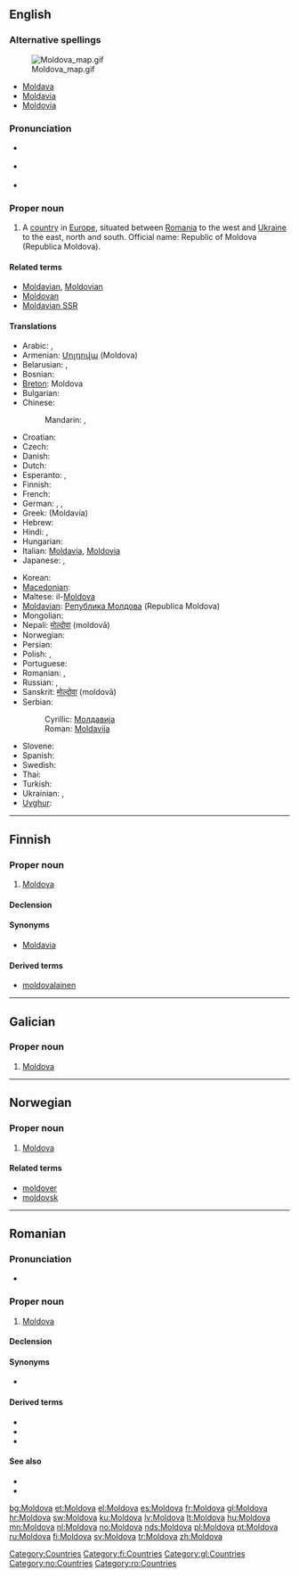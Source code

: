 ==English==
{{wikipedia}}

===Alternative spellings===
[[Image:Moldova map.gif|thumb|right]]
* [[Moldava]]
* [[Moldavia]]
* [[Moldovia]]

===Pronunciation===
* {{a|UK}} {{IPA|/mɒlˈdəʊ.və/}}
* {{a|US}} {{IPA|/mɔlˈdoʊ.və/}}
* {{audio|en-us-Moldova.ogg|Audio (US)}}

===Proper noun===
{{en-proper noun}}

# A [[country]] in [[Europe]], situated between [[Romania]] to the west and [[Ukraine]] to the east, north and south. Official name: Republic of Moldova (Republica Moldova).

====Related terms====
* [[Moldavian]], [[Moldovian]]
* [[Moldovan]]
* [[Moldavian SSR]]

====Translations====
{{trans-top|country}}
* Arabic: {{t|ar|مولدافيا|f|tr=muldaafiya|sc=Arab}},  {{t|ar|مولدوفا|f|tr=mulduufa|sc=Arab}}
* Armenian: [[Մոլդովա]] (Moldova)
* Belarusian: {{t|be|Малдова|f|tr=Maldóva|sc=Cyrl}}, {{t|be|Малдавiя|f|tr=Maldávija|sc=Cyrl}}
* Bosnian: {{t-|bs|Moldavija|f}}
* [[Breton]]: Moldova
* Bulgarian: {{t|bg|Молдова|f|tr=Moldóva|sc=Cyrl}}
* Chinese:
*: Mandarin: {{t|zh|摩爾多瓦|sc=Hani}},  {{t|zh|摩尔多瓦|tr=Mó'ěrduōwǎ|sc=Hani}}
* Croatian: {{t-|hr|Moldavija|f}}
* Czech: {{t+|cs|Moldavsko|n}}
* Danish: {{t-|da|Moldova}}
* Dutch: {{t+|nl|Moldavië}}
* Esperanto: {{t-|eo|Moldavio|xs=Esperanto}}, {{t-|eo|Moldavujo|xs=Esperanto}}
* Finnish: {{t+|fi|Moldova}}
* French: {{t+|fr|Moldavie}}
* German: {{t+|de|Moldawien}}, {{t+|de|Moldau}},  {{t|de|Moldova}}
* Greek: {{t+|el|Μολδαβία|f|sc=Grek}} (Moldavía) {{f}}
* Hebrew: {{t|he|מולדובה|sc=Hebr}}
* Hindi: {{t|hi|मोल्दाविया|tr=mōldāviyā|sc=Deva}},  {{t|hi|माल्डोवा|tr=mālḍōvā|sc=Deva}}
* Hungarian: {{t+|hu|Moldova}}
* Italian: [[Moldavia]], [[Moldovia]]
* Japanese: {{t-|ja|モルドヴァ|tr=Morudova|sc=Jpan}}, {{t+|ja|モルドバ|tr=Morudoba|sc=Jpan}}
{{trans-mid}}
* Korean: {{t|ko|몰도바|tr=Moldoba|sc=Kore}}
* [[Macedonian]]: {{t-|mk|Молдавија|f|tr=Moldávija|xs=Macedonian}}
* Maltese: il-[[Moldova]]
* [[Moldavian]]: [[Република Молдова]] (Republica Moldova) {{f}}
* Mongolian: {{t|mn|Молдав улс|tr=Moldav uls|sc=Cyrl}}
* Nepali: [[मोल्दोवा]] (moldovā)
* Norwegian: {{t+|no|Moldova}}
* Persian: {{fa-Arab|[[مولداوی]]}}
* Polish: {{t+|pl|Mołdawia}},  {{t|pl|Mołdowa|f}}
* Portuguese: {{t+|pt|Moldávia}}
* Romanian: {{t-|ro|Moldova|f}}, {{t|ro|Republica Moldova|f}}
* Russian: {{t+|ru|Молдова|f|tr=Moldóva|sc=Cyrl}}, {{t+|ru|Молдавия|f|tr=Moldávija|sc=Cyrl}}
* Sanskrit: [[मोल्दोवा]] (moldovā)
* Serbian:
*: Cyrillic: [[Молдавија]] {{f}}
*: Roman: [[Moldavija#Bosnian|Moldavija]] {{f}}
* Slovene: {{t+|sl|Moldavija|f}}
* Spanish: {{t+|es|Moldavia}}
* Swedish: {{t+|sv|Moldavien}}
* Thai: {{t|th|ประเทศมอลโดวา|tr=bpràtêt mon-doh-waa|sc=Thai}}
* Turkish: {{t+|tr|Moldova}}
* Ukrainian: {{t|uk|Молдова|f|tr=Moldóva|sc=Cyrl}},  {{t|uk|Молдавія|f|tr=Moldávija|sc=Cyrl}}
* [[Uyghur]]: {{ug-Arab|[[مولدوۋا]]}}
{{trans-bottom}}

[[Category:Countries]]

----

==Finnish==
{{wikipedia|lang=fi}}

===Proper noun===
{{infl|fi|proper noun}}

# [[#English|Moldova]]

====Declension====
{{fi-decl-koira|Moldov|np=1}}

====Synonyms====
* [[Moldavia]]

====Derived terms====
* [[moldovalainen]]

[[Category:fi:Countries]]

----

==Galician==

===Proper noun===
{{gl-proper noun|f}}

# [[#English|Moldova]]

[[Category:gl:Countries]]

----

==Norwegian==

===Proper noun===
{{infl|no|proper noun}}

# [[#English|Moldova]]

====Related terms====
* [[moldover]]
* [[moldovsk]]

[[Category:no:Countries]]

----

==Romanian==

===Pronunciation===
* {{IPA|[mol.do.va]|lang=ro}}

===Proper noun===
{{infl|ro|proper noun|g=f}}

# [[#English|Moldova]]

====Declension====
{{ro-country|gend=f|Moldovei}}

====Synonyms====
* {{l|ro|Republica Moldova}}

====Derived terms====
* {{l|ro|moldovean}}
* {{l|ro|moldovenesc}}
* {{l|ro|moldoveneşte}}

====See also====
* {{l|ro|limba moldovenească}}
* {{l|mo|Молдова}}

[[Category:ro:Countries]]

[[bg:Moldova]]
[[et:Moldova]]
[[el:Moldova]]
[[es:Moldova]]
[[fr:Moldova]]
[[gl:Moldova]]
[[hr:Moldova]]
[[sw:Moldova]]
[[ku:Moldova]]
[[lv:Moldova]]
[[lt:Moldova]]
[[hu:Moldova]]
[[mn:Moldova]]
[[nl:Moldova]]
[[no:Moldova]]
[[nds:Moldova]]
[[pl:Moldova]]
[[pt:Moldova]]
[[ru:Moldova]]
[[fi:Moldova]]
[[sv:Moldova]]
[[tr:Moldova]]
[[zh:Moldova]]